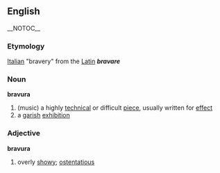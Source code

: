 == English == __NOTOC__
=== Etymology ===
[[Italian]] "bravery" from the [[Latin]] '''''bravare''''' 

=== Noun ===
'''bravura'''
# (music) a highly [[technical]] or difficult [[piece]], usually written for [[effect]]
# a [[garish]] [[exhibition]]

=== Adjective ===
'''bravura'''
# overly [[showy]]; [[ostentatious]]